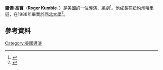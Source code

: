 {{Infobox person
|name=Roger Kumble
|caption=
|birth_date={{Birth date and age|1966|5|28}}
|birth_place=美國[[哈里遜_(紐約州)|哈里遜 (紐約州)]]
|death_date=
|death_place=
|occupation = 導演，編劇
| years_active = 1994–現在
|networth =
|spouse=Mary Mehagian
}}
'''羅傑·高寶'''（'''Roger Kumble'''，{{bd|1966年|5月28日}}）是[[美國|美國]]的一位[[導演|導演]]、編劇<ref>{{cite web |url=http://www.nndb.com/people/877/000174355/ |title=Roger Kumble |publisher=Nndb.com |date= |accessdate=2010-08-20 |archive-date=2020-09-19 |archive-url=https://web.archive.org/web/20200919230109/https://www.nndb.com/people/877/000174355/ |dead-url=no }}</ref>。他成長在紐約州哈里遜，在1988年畢業於[[西北大學|西北大學]]<ref>{{cite web| url=http://www.northwestern.edu/univ-relations/publications/pdfs/projects/SOCAnnualReportCalendar.pdf| title=2008 Annual Report| publisher=Northwestern University, School of Communications| accessdate=2010-08-20| archive-date=2012-12-18| archive-url=https://www.webcitation.org/6D02efWKA?url=http://www.northwestern.edu/univ-relations/publications/pdfs/projects/SOCAnnualReportCalendar.pdf| dead-url=no}}</ref>。
==參考資料==
{{reflist}}
[[Category:美國導演|Category:美國導演]]